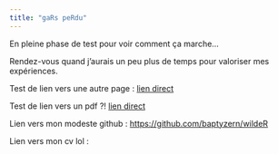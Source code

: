 ```yaml
---
title: "gaRs peRdu"
---
```


En pleine phase de test pour voir comment ça marche...

Rendez-vous quand j'aurais un peu plus de temps pour valoriser mes expériences.

Test de lien vers une autre page : [lien direct](test_1.qmd)

Test de lien vers un pdf ?! [lien direct](test_1.pdf)

Lien vers mon modeste github : [https://github.com/baptyzern/wildeR](https://github.com/baptyzern/wildeR)

Lien vers mon cv lol :
